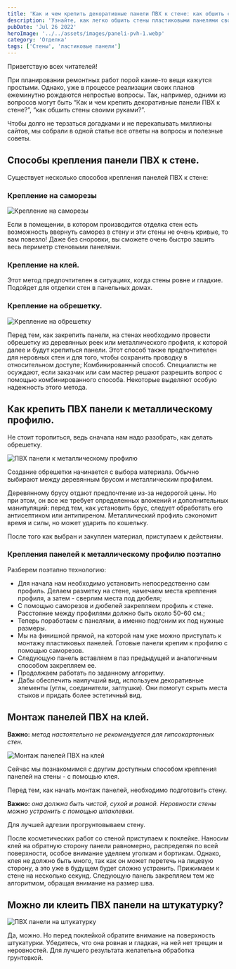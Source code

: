 ```yaml
---
title: 'Как и чем крепить декоративные панели ПВХ к стене: как обшить своими руками'
description: 'Узнайте, как легко обшить стены пластиковыми панелями своими руками. Изучите методы крепления декоративных панелей ПВХ и выбор профиля для установки. Научитесь правильно монтировать последнюю панель для идеального результата'
pubDate: 'Jul 26 2022'
heroImage: '../../assets/images/paneli-pvh-1.webp'
category: 'Отделка'
tags: ['Стены', 'ластиковые панели']
---
```



Приветствую всех читателей!

При планировании ремонтных работ порой какие-то вещи кажутся простыми. Однако, уже в процессе реализации своих планов ежеминутно рождаются непростые вопросы. Так, например, одними из вопросов могут быть “Как и чем крепить декоративные панели ПВХ к стене?”, “как обшить стены своими руками?”.

Чтобы долго не терзаться догадками и не перекапывать миллионы сайтов, мы собрали в одной статье все ответы на вопросы и полезные советы.

## Способы крепления панели ПВХ к стене.

Существует несколько способов крепления панелей ПВХ к стене:

### Крепление на саморезы

<Image src={img1} quality='high' alt='Крепление на саморезы' />

Если в помещении, в котором производится отделка стен есть возможность ввернуть саморез в стену и эти стены не очень кривые, то вам повезло! Даже без сноровки, вы сможете очень быстро зашить весь периметр стеновыми панелями.

### Крепление на клей.

Этот метод предпочтителен в ситуациях, когда стены ровне и гладкие. Подойдет для отделки стен в панельных домах.

### Крепление на обрешетку.

<Image src={img2} quality='high' alt='Крепление на обрешетку' />

Перед тем, как закрепить панели, на стенах необходимо провести обрешетку из деревянных реек или металлического профиля, к которой далее и будут крепиться панели. Этот способ также предпочтителен для неровных стен и для того, чтобы сохранить проводку в относительном доступе;
Комбинированный способ. Специалисты не осуждают, если заказчик или сам мастер решают разрешить вопрос с помощью комбинированного способа. Некоторые выделяют особую надежность этого метода.

## Как крепить ПВХ панели к металлическому профилю.

Не стоит торопиться, ведь сначала нам надо разобрать, как делать обрешетку.

<Image src={img3} quality='high' alt='ПВХ панели к металлическому профилю' />

Создание обрешетки начинается с выбора материала. Обычно выбирают между деревянным брусом и металлическим профилем.

Деревянному брусу отдают предпочтение из-за недорогой цены. Но при этом, он все же требует определенных вложений и дополнительных манипуляций: перед тем, как установить брус, следует обработать его антисептиком или антипиреном. Металлический профиль сэкономит время и силы, но может ударить по кошельку.

После того как выбран и закуплен материал, приступаем к действиям.

### Крепления панелей к металлическому профилю поэтапно

Разберем поэтапно технологию:

- Для начала нам необходимо установить непосредственно сам профиль. Делаем разметку на стене, намечаем места крепления профиля, а затем - сверлим места под дюбеля;
- С помощью саморезов и дюбелей закрепляем профиль к стене. Расстояние между профилями должно быть около 50-60 см.;
- Теперь поработаем с панелями, а именно подгоним их под нужные размеры.
- Мы на финишной прямой, на которой нам уже можно приступать к монтажу пластиковых панелей. Готовые панели крепим к профилю с помощью саморезов.
- Следующую панель вставляем в паз предыдущей и аналогичным способом закрепляем ее.
- Продолжаем работать по заданному алгоритму.
- Дабы обеспечить наилучший вид, используем декоративные элементы (углы, соединители, заглушки). Они помогут скрыть места стыков и придать более эстетичный вид.

## Монтаж панелей ПВХ на клей.

**Важно:** _метод настоятельно не рекомендуется для гипсокартонных стен._

<Image src={img4} quality='high' alt='Монтаж панелей ПВХ на клей' />

Сейчас мы познакомимся с другим доступным способом крепления панелей на стены - с помощью клея.

Перед тем, как начать монтаж панелей, необходимо подготовить стену.

**Важно:** _она должна быть чистой, сухой и ровной. Неровности стены можно устранить с помощью шпаклевки._

Для лучшей адгезии прогрунтовываем стену.

После косметических работ со стеной приступаем к поклейке. Наносим клей на обратную сторону панели равномерно, распределяя по всей поверхности, особое внимание уделяем уголкам и бортикам. Однако, клея не должно быть много, так как он может перетечь на лицевую сторону, а это уже в будущем будет сложно устранить. Прижимаем к стене на несколько секунд. Следующую панель закрепляем тем же алгоритмом, обращая внимание на размер шва.

## Можно ли клеить ПВХ панели на штукатурку?

<Image src={img5} quality='high' alt='ПВХ панели на штукатурку' />

Да, можно. Но перед поклейкой обратите внимание на поверхность штукатурки. Убедитесь, что она ровная и гладкая, на ней нет трещин и неровностей. Для лучшего результата желательна обработка грунтовкой.
